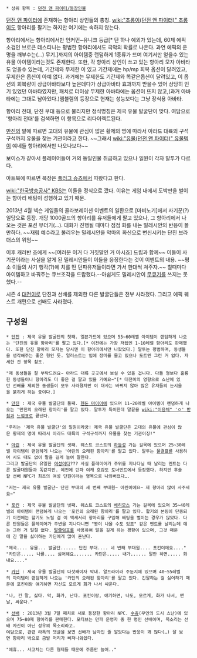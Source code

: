  * 상위 항목 : [[던전 앤 파이터/등장인물]]

[[던전 앤 파이터]]에 존재하는 항아리 상인들의 총칭. [[wiki:"초롱이(던전 앤 파이터)" 초롱이]]도 항아리를 팔기는 하지만 여기에는 속하지 않는다.

항아리에서는 항아리에서만 언커먼~유니크 등급[* 단 하나 예외가 있는데, 60제 에픽 소검인 브로큰 데스티니는 평범한 항아리에서도 극악의 확률로 나온다. 과연 에픽의 운명을 깨부수는(...) 무기.]까지의 아이템중 랜덤하게 1종류가 뜨며 여기서만 얻을수 있는 유물 아이템이라는것도 존재한다. 또한, 각 항아리 상인이 쓰고 있는 항아리 모자 아바타도 얻을수 있는데, 기간제와 무제한 이 있고 기간제에는 hp/mp 회복 옵션이 달려있고, 무제한은 옵션이 아예 없다. 과거에는 무제한도 기간제와 똑같은옵션이 달려있고, 이 옵션의 회복량이 상급아바타보다 높은데다가 상급아바타 효과까지 받을수 있어 상당히 인기 있었던 아바타였지만, 패치로 더이상 무제한 아바타에는 옵션이 뜨지 않고,(과거 아바타에는 그대로 남아있다.)엠블렘의 등장으로 현재는 성능보다는 그냥 장식용 아바타.

항아리 전대, 단진 부대 등으로 불리지만 정식명칭은 제국 유물 발굴단이 맞다. 여담으로 '항아리 전대'를 검색하면 이 항목으로 리다이렉트된다.

[[만진]]의 말에 따르면 고대의 유물에 관심이 많은 황제의 명에 따라서 아라드 대륙의 구석구석까지 유물을 찾는 기관이라고 한다. ~~그래서 [[wiki:"유물(던전 앤 파이터)" 유물템]]이 얘네들 항아리에서만 나오나보다~~

보이스가 같아서 플레이어들이 거의 동일인물 취급하고 있으나 일원이 각자 말투가 다르다.

아트북에 따르면 복장은 [[플러그 슈츠]]에서 따왔다고 한다.

[[wiki:"한국방송공사" KBS]]는 이들을 정식으로 깠다. 이유는 게임 내에서 도박판을 벌이는 항아리 배팅이 성행하고 있기 때문.

2013년 4월 넥슨 게임들의 콜라보레이션 이벤트의 일환으로 [마비노기]에서 사기꾼(?)일당으로 등장. 개당 1000골드의 항아리를 유저들에게 팔고 있으나, 그 항아리에서 나오는 것은 포션 무더기(...). 대화가 진행될 때마다 점점 화를 내는 밀레시안의 반응이 볼만하다. ~~재림 예수라고 불리우는 밀레시안을 악마의 화신으로 변신시키는 단진 브라더스의 위엄~~ 

이후 캐러반 조에게 ~~[여러분 이거 다 거짓말인 거 아시죠] 드립과 함께~~ 이들이 사기꾼이라는 사실을 알게 된 밀레시안들이 이들을 응징한다는 것이 이벤트의 내용. ~~평소 이들의 사기 행각(?)에 치를 떤 던파유저들이라면 가서 한대씩 쳐주자.~~ 칠때마다 아이템하고 바꿔주는 큐브조각을 드랍했다.--아쉽게도 밀레시안이 [[무큐기]]를 쓰지는 못했다.--

시즌 4 [[대전이]]로 단진과 선배를 제외한 다른 발굴단들은 전부 사라졌다. 그리고 에픽 퀘스트 개편으로 선배도 사라졌다.

== 구성원 ==
 * [[단진]] : 제국 유물 발굴단의 첫째. 엘븐가드에 있으며 55~60레벨 아이템이 랜덤하게 나오는 '단진의 유물 항아리'를 팔고 있다.[* 이전에는 가장 저렙인 1~10레벨 항아리도 판매했다. 또한 단진 항아리 모자는 당시엔 이 항아리에서만 나왔었다.] 말투는 평범하며, 동생들을 생각해주는 좋은 형인 듯. 일러스트는 입에 장미를 물고 있으나 도트엔 그런 거 없다. 자세한 건 항목 참조.

 "제 동생들을 잘 부탁드려요~ 아라드 대륙 곳곳에서 보실 수 있을 겁니다. 다들 형보다 훌륭한 동생들이니 항아리도 더 좋은 걸 팔고 있을 거예요~"[* 대전이의 영향으로 쇼난에 있던 선배를 제외한 동생들이 모두 사라졌지만 이 대사는 바뀌지 않아 많은 유저들의 눈시울을 붉히게 하는 중이다.]

 * [[만진]] : 제국 유물 발굴단의 둘째. [[헨돈 마이어]]에 있으며 11~20레벨 아이템이 랜덤하게 나오는 '만진의 오래된 항아리'를 팔고 있다. 말투가 특이한데 말끝을 [[wiki:"이응체" 'ㅇ' 받침]]과 [[느낌표]]로 끝낸다.

 "우리는 '제국 유물 발굴단'의 일원이라궁! 제국 유물 발굴단은 고대의 유물에 관심이 많은 황제의 명에 따라서 아라드 대륙의 구석구석까지 유물을 찾는 기관이징!"

 * [[아린]] : 제국 유물 발굴단의 셋째. 웨스트 코스트의 [[하늘성]] 가는 길목에 있으며 25~30레벨 아이템이 랜덤하게 나오는 '아린의 오래된 항아리'를 팔고 있다. 말투는 [[물결표]]를 사용하며 시도 때도 없이 말을 길게 늘여 말한다. 
 그리고 발굴단의 유일한 [[여성]]이다??? 사실 플레이어가 주위를 지나다닐 때 날리는 멘트는 다른 발굴대원들과 똑같지만. 예전에 던파 여캐 호감도 토너먼트에서 등장했다. 하지만 후술할 선배 NPC가 최초의 여성 단원이라는 명목으로 나와버렸다….

 "저는~ 제국 유물 발굴단~ 단진 부대의 세 번째 부대원~ 아린이에요~ 제 항아리 많이 사주세요~" 

 * [[포킨]] : 제국 유물 발굴단의 넷째. 웨스트 코스트의 [[베히모스]] 가는 길목에 있으며 35~40레벨의 아이템이 랜덤하게 나오는 '포킨의 오래된 항아리'를 팔고 있다. 할기의 본링이 단종되기 이전에는 할기도 노릴 겸 이 액세서리 항아리를 구입해 배팅을 벌이는 경우가 많았다. 다른 단원들은 플레이어가 주변을 지나다니면 "꽝이 나올 수도 있죠" 같은 멘트를 날리는데 얘는 그런 거 일절 없다. [[말줄임표]]를 사용하여 말을 길게 하는 경향이 있으며, 그것 때문에 긴 말을 싫어하는 카딘에게 많이 혼난다.

 "제국.... 유물... 발굴단...... 단진 부대.... 네 번째 부대원.... 포킨이에요...."
 "카딘은..... 나를.... 싫어해요....... 카딘은..... 내가...... 말만 하면..... 화내요...."

 * [[카딘]] : 제국 유물 발굴단의 다섯째이자 막내. 알프라이라 주둔지에 있으며 40~55레벨의 아이템이 랜덤하게 나오는 '카딘의 오래된 항아리'를 팔고 있다. 긴말하는 걸 싫어하기 때문에 포킨이랑 얘기하면 자신도 모르게 화가 나서 싸운다.

 "나, 긴 말, 싫다. 막, 화가, 난다. 포킨이랑, 얘기하면, 나도, 모르게, 화가 나서, 맨날, 싸운다."

 * [[선배]] : 2013년 3월 7일 패치로 새로 등장한 항아리 NPC. [[수쥬]](무인의 도시 쇼난)에 있으며 75~80제 항아리를 판매한다. 모티브는 던파 운영자 중 한 명인 선배이며, 목소리는 선배 자신이 아닌 성우의 목소리라고.
 여담으로, 관련 라톡의 댓글을 보면 선배가 남자인 줄 알았다는 반응이 꽤 많다(…) 잘 보면 항아리 밖으로 금발 머리가 삐져나와있다.

 "에휴... 사고치는 다른 형제들 때문에 주름만 늘어.."

